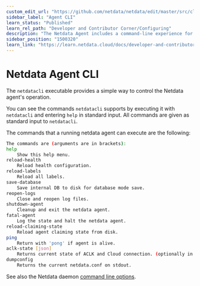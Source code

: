 ```yaml
---
custom_edit_url: "https://github.com/netdata/netdata/edit/master/src/cli/README.md"
sidebar_label: "Agent CLI"
learn_status: "Published"
learn_rel_path: "Developer and Contributor Corner/Configuring"
description: "The Netdata Agent includes a command-line experience for reloading health configuration, reopening log files, halting the daemon, and more."
sidebar_position: "1500320"
learn_link: "https://learn.netdata.cloud/docs/developer-and-contributor-corner/configuring/agent-cli"
---
```


# Netdata Agent CLI

The `netdatacli` executable provides a simple way to control the Netdata agent's operation. 

You can see the commands `netdatacli` supports by executing it with `netdatacli` and entering `help` in
standard input. All commands are given as standard input to `netdatacli`.

The commands that a running netdata agent can execute are the following:

```sh
The commands are (arguments are in brackets):
help
    Show this help menu.
reload-health
    Reload health configuration.
reload-labels
    Reload all labels.
save-database
    Save internal DB to disk for database mode save.
reopen-logs
    Close and reopen log files.
shutdown-agent
    Cleanup and exit the netdata agent.
fatal-agent
    Log the state and halt the netdata agent.
reload-claiming-state
    Reload agent claiming state from disk.
ping
    Return with 'pong' if agent is alive.
aclk-state [json]
    Returns current state of ACLK and Cloud connection. (optionally in json)
dumpconfig
    Returns the current netdata.conf on stdout.
```

See also the Netdata daemon [command line options](/docs/developer-and-contributor-corner/configuring/netdata-daemon#command-line-options).


